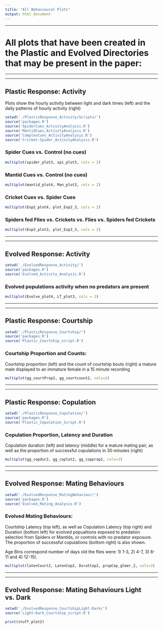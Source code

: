 ```yaml
---
title: "All Behavioural Plots"
output: html_document
---
```

________________________________________________________________
# All plots that have been created in the Plastic and Evolved Directories that may be present in the paper:
________________________________________________________________
________________________________________________________________
## Plastic Response: Activity

Plots show the hourly activity between light and dark times (left) and the daily patterns of hourly activity (right)
```r
setwd('./PlasticResponse_Activity/Scripts/')
source('packages.R')
source('SpiderCues_ActivityAnalysis.R')
source('MantidCues_ActivityAnalysis.R')
source('ComplexCues_ActivityAnalysis.R')
source('Cricket-Spider_ActivityAnalysis.R')
```

### Spider Cues vs. Control (no cues)
```r
multiplot(spider_plot3, spi_plot3, cols = 2)
```

### Mantid Cues vs. Control (no cues)
```r
multiplot(mantid_plot4, Man_plot3, cols = 2)
```

### Cricket Cues vs. Spider Cues
```r
multiplot(Exp2_plot4, plot_Exp2_3, cols = 2)
```

### Spiders fed Flies vs. Crickets vs. Flies vs. Spiders fed Crickets
```r
multiplot(Exp3_plot3, plot_Exp3_3, cols = 2)
```

________________________________________________________________
________________________________________________________________
## Evolved Response: Activity
```r
setwd('./EvolvedResponse_Activity/')
source('packages.R')
source('Evolved_Activity_Analysis.R')
```

### Evolved populations activity when no predators are present

```r
multiplot(Evolve_plot4, LT_plot3, cols = 2)
```

________________________________________________________________
________________________________________________________________
## Plastic Response: Courtship
```r
setwd('./PlasticResponse_Courtship/')
source('packages.R')
source('Plastic_Courtship_script.R')
```

### Courtship Proportion and Counts:

Courtship proportion (left) and the count of courtship bouts (right) a mature male displayed to an immature female in a 15 minute recording

```r
multiplot(gg_courtProp2, gg_courtcount2, cols=2)
```

________________________________________________________________
________________________________________________________________
## Plastic Response: Copulation
```r
setwd('./PlasticResponse_Copulation/')
source('packages.R')
source('Plastic_Copulation_Script.R')
```

### Copulation Proportion, Latency and Duration

Copulation duration (left) and latency (middle) for a mature mating pair, as well as the proportion of successful copulations in 30 minutes (right)

```r
multiplot(gg_copdur2, gg_coplat2, gg_copprop2, cols=3)
```

________________________________________________________________
________________________________________________________________
## Evolved Response: Mating Behaviours

```r
setwd('./EvolvedResponse_MatingBehaviour/')
source('packages.R')
source('Evolved_Mating_Analysis.R')
```

### Evolved Mating Behaviours: 

Courtship Latency (top left), as well as Copulation Latency (top right) and Duration (bottom left) for evolved popualtions exposed to predation selection from Spiders or Mantids, or controls with no predator exposure. The proportion of successful copulations (bottom right) is also shown. 

Age Bins correspond number of days old the flies were: 1) 1-3, 2) 4-7, 3) 8-11 and 4) 12-15).

```r
multiplot(latenCourt2, LatenCop2, DuratCop2, propCop_glmer_2, cols=2)
```

________________________________________________________________
________________________________________________________________
## Evolved Response: Mating Behaviours Light vs. Dark

```r
setwd('./EvolvedResponse_CourtshipLight-Dark/')
source('Light-Dark_Courtship_script.R')
```

```r
print(stuff_plot2)
```

